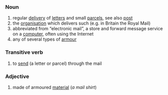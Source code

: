 === Noun ===

# regular [[delivery]] of [[letter]]s and small [[parcel]]s, see also [[post]]
# the [[organisation]] which delivers such (e.g. in Britain the Royal Mail)
# abbreviated from “electronic mail”, a store and forward message service on a [[computer]], often using the Internet
# any of several types of [[armour]]

=== Transitive verb ===

# to [[send]] (a letter or parcel) through the mail

=== Adjective ===

# made of armoured [[material]] (''a mail shirt'')